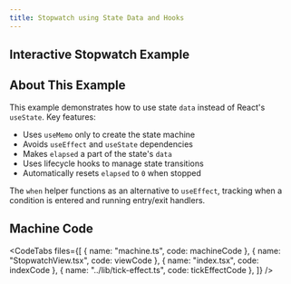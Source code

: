 ```yaml
---
title: Stopwatch using State Data and Hooks
---
```



## Interactive Stopwatch Example

<div className="not-content">
  <StopwatchExample client:only="react" />
</div>

## About This Example

This example demonstrates how to use state `data` instead of React's `useState`. Key features:

- Uses `useMemo` only to create the state machine
- Avoids `useEffect` and `useState` dependencies
- Makes `elapsed` a part of the state's `data`
- Uses lifecycle hooks to manage state transitions
- Automatically resets `elapsed` to `0` when stopped

The `when` helper functions as an alternative to `useEffect`, tracking when a condition is entered and running entry/exit handlers.

## Machine Code

<CodeTabs
  files={[
    { name: "machine.ts", code: machineCode },
    { name: "StopwatchView.tsx", code: viewCode },
    { name: "index.tsx", code: indexCode },
    { name: "../lib/tick-effect.ts", code: tickEffectCode },
  ]}
/>
